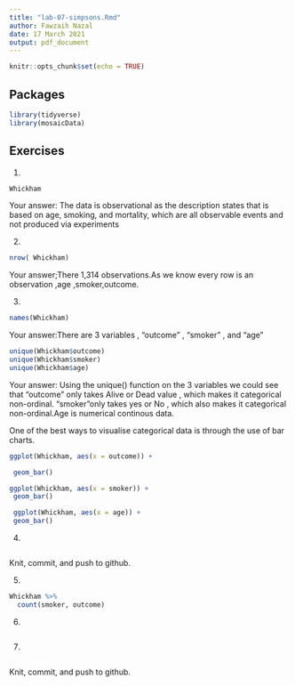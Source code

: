 ```yaml
---
title: "lab-07-simpsons.Rmd"
author: Fawzaih Nazal
date: 17 March 2021
output: pdf_document
---
```


```r
knitr::opts_chunk$set(echo = TRUE)
```

## Packages

```r
library(tidyverse) 
library(mosaicData)
```


## Exercises


1.  
```r
Whickham
```
    
Your answer: The data is observational as the description states that is based on age, smoking, and mortality, which are all observable events and not produced via experiments

2.  
```r
nrow( Whickham)
```

Your answer;There 1,314 observations.As we know every row is an observation ,age ,smoker,outcome.

3.  

```r
names(Whickham)
```

Your answer:There are 3 variables , "outcome" , "smoker" , and "age"  

```r
unique(Whickham$outcome)
unique(Whickham$smoker)
unique(Whickham$age)
```

Your answer: Using the unique() function on the 3 variables we could see that "outcome" only takes Alive or Dead  value , which makes it categorical non-ordinal. "smoker"only takes yes or No , which also makes it categorical non-ordinal.Age is numerical continous data. 

One of the best ways to visualise categorical data is through the use of bar charts.


```r
ggplot(Whickham, aes(x = outcome)) +

 geom_bar()
```


```r
ggplot(Whickham, aes(x = smoker)) +
 geom_bar()
```

```r
 ggplot(Whickham, aes(x = age)) +
 geom_bar()
```


4. 

```r

```

Knit, commit, and push to github.

5. 

```r
Whickham %>%
  count(smoker, outcome)
```

6.

```r

```

7. 

```r

```

Knit, commit, and push to github.